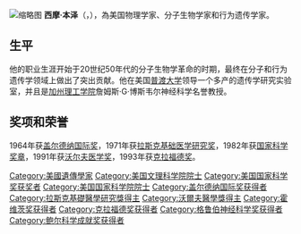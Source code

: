 [[File:Seymour_Benzer.gif|缩略图]]
'''西摩·本泽'''（{{lang-en|Seymour Benzer}}，{{bd|1921年|10月15日|2007年|11月30日}}），為美国物理学家、分子生物学家和行为遗传学家。

== 生平 ==
他的职业生涯开始于20世纪50年代的分子生物学革命的时期，最终在分子和行为遗传学领域上做出了突出贡献。他在美国[[普渡大学|普渡大学]]领导一个多产的遗传学研究实验室，并且是[[加州理工学院|加州理工学院]]詹姆斯·G·博斯韦尔神经科学名誉教授。

== 奖项和荣誉 ==
1964年获[[盖尔德纳国际奖|盖尔德纳国际奖]]，1971年获[[拉斯克基础医学研究奖|拉斯克基础医学研究奖]]，1982年获[[国家科学奖章|国家科学奖章]]，1991年获[[沃尔夫医学奖|沃尔夫医学奖]]，1993年获[[克拉福德奖|克拉福德奖]]。

{{沃尔夫医学奖}}
{{克拉福德奖获得者}}
{{Winners of the National Medal of Science|biological}}
{{格鲁伯神经科学奖获得者}}
{{加拿大盖尔德纳国际奖获得者}}
{{路易莎·格罗斯·霍维茨奖获得者}}
{{鲍尔科学成就奖获得者}}
{{阿尔伯特·拉斯克基础医学研究奖获得者}}

{{Authority control}}
{{DEFAULTSORT:Benzer}}
[[Category:美國遺傳學家|Category:美國遺傳學家]]
[[Category:美国文理科学院院士|Category:美国文理科学院院士]]
[[Category:美国国家科学奖获奖者|Category:美国国家科学奖获奖者]]
[[Category:美国国家科学院院士|Category:美国国家科学院院士]]
[[Category:盖尔德纳国际奖获得者|Category:盖尔德纳国际奖获得者]]
[[Category:拉斯克基礎醫學研究獎得主|Category:拉斯克基礎醫學研究獎得主]]
[[Category:沃爾夫醫學獎得主|Category:沃爾夫醫學獎得主]]
[[Category:霍维茨奖获得者|Category:霍维茨奖获得者]]
[[Category:克拉福德奖获得者|Category:克拉福德奖获得者]]
[[Category:格鲁伯神经科学奖获得者|Category:格鲁伯神经科学奖获得者]]
[[Category:鲍尔科学成就奖获得者|Category:鲍尔科学成就奖获得者]]